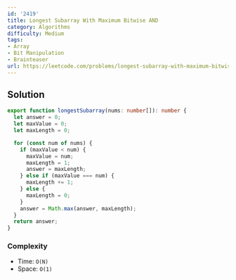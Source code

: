 ```yaml
---
id: '2419'
title: Longest Subarray With Maximum Bitwise AND
category: Algorithms
difficulty: Medium
tags:
- Array
- Bit Manipulation
- Brainteaser
url: https://leetcode.com/problems/longest-subarray-with-maximum-bitwise-and
---
```


## Solution

```typescript filename="solution.ts" copy
export function longestSubarray(nums: number[]): number {
  let answer = 0;
  let maxValue = 0;
  let maxLength = 0;

  for (const num of nums) {
    if (maxValue < num) {
      maxValue = num;
      maxLength = 1;
      answer = maxLength;
    } else if (maxValue === num) {
      maxLength += 1;
    } else {
      maxLength = 0;
    }
    answer = Math.max(answer, maxLength);
  }
  return answer;
}
```

### Complexity

- Time: `O(N)`
- Space: `O(1)`

